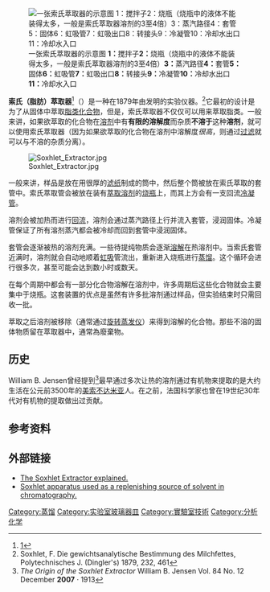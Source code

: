 {{portal|化学|Nuvola apps edu science.svg}}

[[Image:Soxhlet extractor.svg|thumb|right|一张索氏萃取器的示意图
'''1：'''搅拌子'''2：'''烧瓶（烧瓶中的液体不能装得太多，一般是索氏萃取器溶剂的3至4倍）'''3：'''蒸汽路径'''4：'''套管'''5：'''固体'''6：'''虹吸管'''7：'''虹吸出口'''8：'''转接头'''9：'''冷凝管'''10：'''冷却水出口'''11：'''冷却水入口]]

'''索氏（脂肪）萃取器'''<ref>[http://www.term.gov.cn/pages/homepage/result2.jsp?id=33239&subid=10000548&subject=%E8%8D%AF%E7%89%A9%E5%88%86%E6%9E%90&subsys=%E8%8D%AF%E5%AD%A6]{{dead link|date=2018年4月 |bot=InternetArchiveBot |fix-attempted=yes }}</ref>（{{lang-en|Soxhlet extractor}}）是一种在1879年由{{link-en|Franz von Soxhlet|Franz von Soxhlet}}发明的实验仪器。<ref>Soxhlet, F. Die gewichtsanalytische Bestimmung des Milchfettes, Polytechnisches J. (Dingler's) 1879, 232, 461</ref>它最初的设计是为了从固体中萃取[[脂类|脂类化合物]]，但是，索氏萃取器不仅仅可以用来萃取脂类。一般来讲，如果欲萃取的化合物在[[溶剂|溶剂]]中有'''有限的溶解度'''而杂质'''不溶于'''这种'''溶剂'''，就可以使用索氏萃取器（因为如果欲萃取的化合物在溶剂中溶解度''很高''，则通过[[过滤|过滤]]就可以与不溶的杂质分离）。

[[Image:Soxhlet_Extractor.jpg|thumb]]

一般来讲，样品是放在用很厚的[[滤纸|滤纸]]制成的筒中，然后整个筒被放在索氏萃取的套管中。索氏萃取管会被放在装有[[萃取|萃取]][[溶剂|溶剂]]的[[烧瓶|烧瓶]]上，而其上方会有一支回流[[冷凝管|冷凝管]]。

溶剂会被加热而进行[[回流|回流]]，溶剂会通过蒸汽路径上行并流入套管，浸润固体。冷凝管保证了所有溶剂蒸汽都会被冷却而回到套管中浸润固体。

套管会逐渐被热的溶剂充满。一些待提纯物质会逐渐[[溶解|溶解]]在热溶剂中。当索氏套管近满时，溶剂就会自动地顺着[[虹吸|虹吸]]管流出，重新进入烧瓶进行[[蒸馏|蒸馏]]。这个循环会进行很多次，甚至可能会达到数小时或数天。

在每个周期中都会有一部分化合物溶解在溶剂中，许多周期后这些化合物就会主要集中于烧瓶。这套装置的优点是虽然有许多批溶剂通过样品，但实验结束时只需回收一批。

萃取之后溶剂被移除（通常通过[[旋转蒸发仪|旋转蒸发仪]]）来得到溶解的化合物。那些不溶的固体物质留在萃取器中，通常為廢棄物。

== 历史 ==

William B. Jensen曾经提到<ref>''The Origin of the Soxhlet Extractor'' William B. Jensen Vol. 84 No. 12 December '''2007''' · {{link-en|Journal of Chemical Education|Journal of Chemical Education|}} 1913</ref>最早通过多次让热的溶剂通过有机物来提取的是大约生活在公元前3500年的[[美索不达米亚|美索不达米亚]]人。在{{link-en|Franz von Soxhlet|Franz von Soxhlet}}之前，法国科学家{{link-en|Anselme Payen|Anselme Payen}}也曾在19世纪30年代对有机物的提取做出过贡献。

== 参考资料 ==
{{Reflist}}

== 外部链接 ==

* [http://www.campbell.edu/faculty/jung/soxhlet.ppt The Soxhlet Extractor explained.]
* [https://web.archive.org/web/20081009064013/http://pipeline.corante.com/archives/2008/02/21/new_tricks_with_glassware.php Soxhlet apparatus used as a replenishing source of solvent in chromatography.]

{{实验室设备}}

[[Category:蒸馏|Category:蒸馏]]
[[Category:实验室玻璃器皿|Category:实验室玻璃器皿]]
[[Category:實驗室技術|Category:實驗室技術]]
[[Category:分析化学|Category:分析化学]]